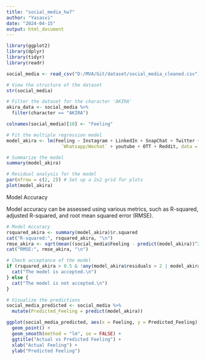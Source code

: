 ```yaml
---
title: "social_media_hw7"
author: "Yasasvi"
date: "2024-04-15"
output: html_document
---
```


```r
library(ggplot2)
library(dplyr)
library(tidyr)
library(readr)

social_media <- read_csv("D:/MVA/Git/dataset/social_media_cleaned.csv")

# View the structure of the dataset
str(social_media)

# Filter the dataset for the character 'AKIRA'
akira_data <- social_media %>%
  filter(character == "AKIRA")

colnames(social_media)[10] <- "Feeling"

# Fit the multiple regression model
model_akira <- lm(Feeling ~ Instagram + LinkedIn + SnapChat + Twitter + 
                    `Whatsapp/Wechat` + youtube + OTT + Reddit, data = social_media)

# Summarize the model
summary(model_akira)

# Residual analysis for the model
par(mfrow = c(2, 2)) # Set up a 2x2 grid for plots
plot(model_akira)
```

Model Accuracy

Model accuracy can be assessed using various metrics, such as R-squared, adjusted R-squared, and root mean squared error (RMSE).

```r
# Model Accuracy
rsquared_akira <- summary(model_akira)$r.squared
cat("R-squared:", rsquared_akira, "\n")
rmse_akira <- sqrt(mean((social_media$Feeling - predict(model_akira))^2))
cat("RMSE:", rmse_akira, "\n")

# Check acceptance of the model
if (rsquared_akira > 0.5 & !any(model_akira$residuals > 2 | model_akira$residuals < -2)) {
  cat("The model is accepted.\n")
} else {
  cat("The model is not accepted.\n")
}

# Visualize the predictions
social_media_predicted <- social_media %>%
  mutate(Predicted_Feeling = predict(model_akira))

ggplot(social_media_predicted, aes(x = Feeling, y = Predicted_Feeling)) +
  geom_point() +
  geom_smooth(method = "lm", se = FALSE) +
  ggtitle("Actual vs Predicted Feeling") +
  xlab("Actual Feeling") +
  ylab("Predicted Feeling")
```